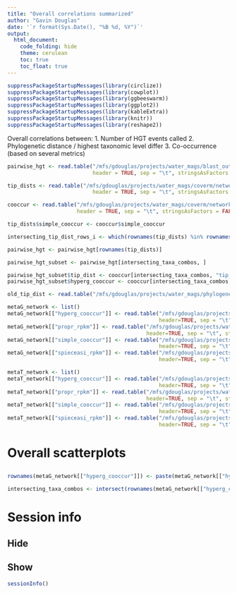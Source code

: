 ```yaml
---
title: "Overall correlations summarized"
author: "Gavin Douglas"
date: '`r format(Sys.Date(), "%B %d, %Y")`'
output:
  html_document:
    code_folding: hide
    theme: cerulean
    toc: true
    toc_float: true
---
```


```r
suppressPackageStartupMessages(library(circlize))
suppressPackageStartupMessages(library(cowplot))
suppressPackageStartupMessages(library(ggbeeswarm))
suppressPackageStartupMessages(library(ggplot2))
suppressPackageStartupMessages(library(kableExtra))
suppressPackageStartupMessages(library(knitr))
suppressPackageStartupMessages(library(reshape2))
```

Overall correlations between:
1. Number of HGT events called
2. Phylogenetic distance / highest taxonomic level differ
3. Co-occurrence (based on several metrics)

```r
pairwise_hgt <- read.table("/mfs/gdouglas/projects/water_mags/blast_output/pairwise_tally_summary.tsv.gz",
                           header = TRUE, sep = "\t", stringsAsFactors = FALSE, row.names = 1)

tip_dists <- read.table("/mfs/gdouglas/projects/water_mags/coverm/network_working/metaG_simple_cooccur.taxa_info.tsv",
                           header = TRUE, sep = "\t", stringsAsFactors = FALSE, row.names = 1)

cooccur <- read.table("/mfs/gdouglas/projects/water_mags/coverm/network_working/metaG_simple_cooccur.tsv.gz",
                      header = TRUE, sep = "\t", stringsAsFactors = FALSE)

tip_dists$simple_cooccur <- cooccur$simple_cooccur
```

```r
intersecting_tip_dist_rows_i <- which(rownames(tip_dists) %in% rownames(pairwise_hgt))

pairwise_hgt <- pairwise_hgt[rownames(tip_dists)]

pairwise_hgt_subset <- pairwise_hgt[intersecting_taxa_combos, ]

pairwise_hgt_subset$tip_dist <- cooccur[intersecting_taxa_combos, "tip_dist"]
pairwise_hgt_subset$hyperg_cooccur <- cooccur[intersecting_taxa_combos, "tip_dist"]

```

```r
old_tip_dist <- read.table("/mfs/gdouglas/projects/water_mags/phylogenetic_analyses/tip_dist.tsv.gz", row.names = 1, header = TRUE, sep = "\t")

metaG_network <- list()
metaG_network[["hyperg_cooccur"]] <- read.table("/mfs/gdouglas/projects/water_mags/coverm/network_working/metaG_hyperg_cooccur.taxa_info.tsv.gz",
                                                header=TRUE, sep = "\t", stringsAsFactors = FALSE)
metaG_network[["propr_rpkm"]] <- read.table("/mfs/gdouglas/projects/water_mags/coverm/network_working/metaG_propr_rpkm.taxa_info.tsv.gz",
                                            header=TRUE, sep = "\t", stringsAsFactors = FALSE)
metaG_network[["simple_cooccur"]] <- read.table("/mfs/gdouglas/projects/water_mags/coverm/network_working/metaG_simple_cooccur.taxa_info.tsv.gz",
                                                header=TRUE, sep = "\t", stringsAsFactors = FALSE)
metaG_network[["spieceasi_rpkm"]] <- read.table("/mfs/gdouglas/projects/water_mags/coverm/network_working/metaG_spieceasi_rpkm.taxa_info.tsv.gz",
                                                header=TRUE, sep = "\t", stringsAsFactors = FALSE)

metaT_network <- list()
metaT_network[["hyperg_cooccur"]] <- read.table("/mfs/gdouglas/projects/water_mags/coverm/network_working/metaT_hyperg_cooccur.taxa_info.tsv.gz",
                                                header=TRUE, sep = "\t", stringsAsFactors = FALSE)
metaT_network[["propr_rpkm"]] <- read.table("/mfs/gdouglas/projects/water_mags/coverm/network_working/metaT_propr_rpkm.taxa_info.tsv.gz",
                                            header=TRUE, sep = "\t", stringsAsFactors = FALSE)
metaT_network[["simple_cooccur"]] <- read.table("/mfs/gdouglas/projects/water_mags/coverm/network_working/metaT_simple_cooccur.taxa_info.tsv.gz",
                                                header=TRUE, sep = "\t", stringsAsFactors = FALSE)
metaT_network[["spieceasi_rpkm"]] <- read.table("/mfs/gdouglas/projects/water_mags/coverm/network_working/metaT_spieceasi_rpkm.taxa_info.tsv.gz",
                                                header=TRUE, sep = "\t", stringsAsFactors = FALSE)
```


# Overall scatterplots {.tabset}

## 
```r
rownames(metaG_network[["hyperg_cooccur"]]) <- paste(metaG_network[["hyperg_cooccur"]]$taxon_i, metaG_network[["hyperg_cooccur"]]$taxon_j, sep = ",")

intersecting_taxa_combos <- intersect(rownames(metaG_network[["hyperg_cooccur"]]), rownames(pairwise_hgt))
```

# Session info {.tabset}

## Hide

## Show

```r
sessionInfo()
```
